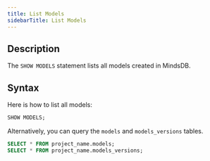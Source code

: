 ```yaml
---
title: List Models
sidebarTitle: List Models
---
```


## Description

The `SHOW MODELS` statement lists all models created in MindsDB.

## Syntax

Here is how to list all models:

```sql
SHOW MODELS;
```

Alternatively, you can query the `models` and `models_versions` tables.

```sql
SELECT * FROM project_name.models;
SELECT * FROM project_name.models_versions;
```
